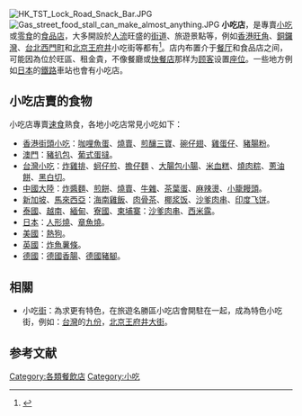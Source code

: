 {{original research}}
{{cleanup-list}}
[[File:HK_TST_Lock_Road_Snack_Bar.JPG|thumb]]
[[File:Gas_street_food_stall_can_make_almost_anything.JPG|thumb]]
'''小吃店'''，是專賣[[小吃|小吃]]或[[零食|零食]]的[[食品店|食品店]]，大多開設於[[人流|人流]]旺盛的[[街道|街道]]、旅遊景點等，例如[[香港|香港]][[旺角|旺角]]、[[銅鑼灣|銅鑼灣]]、[[台北|台北]][[西門町|西門町]]和[[北京|北京]][[王府井|王府井]]小吃街等都有<ref>{{Cite web |url=http://blog.roodo.com/stillone/archives/3064835.html |title=王府井「特色」小吃街 |access-date=2007-08-13 |archive-url=https://web.archive.org/web/20070930184841/http://blog.roodo.com/stillone/archives/3064835.html |archive-date=2007-09-30 |dead-url=yes }}</ref>。店内布置介于[[餐馆|餐厅]]和食品店之间，可能因為位於旺區、租金貴，不像餐廳或[[快餐店|快餐店]]那样为[[顾客|顾客]]设置[[座位|座位]]。一些地方例如[[日本|日本]]的[[鐵路|鐵路]]車站也會有小吃店。

==小吃店賣的食物==
小吃店專賣[[速食|速食]]熟食，各地小吃店常見小吃如下：

*[[香港街頭小吃|香港街頭小吃]]：[[咖哩|咖哩]][[魚蛋|魚蛋]]、[[燒賣|燒賣]]、[[煎釀三寶|煎釀三寶]]、[[碗仔翅|碗仔翅]]、[[雞蛋仔|雞蛋仔]]、[[豬腸粉|豬腸粉]]。 
*[[澳門|澳門]]：[[豬扒包|豬扒包]]、[[葡式蛋撻|葡式蛋撻]]。
*[[台灣小吃|台灣小吃]]：[[炸雞排|炸雞排]]、[[蚵仔煎|蚵仔煎]]、[[擔仔麵|擔仔麵]] 、[[大腸包小腸|大腸包小腸]]、[[米血糕|米血糕]]、[[燒肉粽|燒肉粽]]、[[蔥油餅|蔥油餅]]、[[黑白切|黑白切]]。
*[[中國大陸|中國大陸]]：[[炸醬麵|炸醬麵]]、[[煎餅|煎餅]]、[[燒賣|燒賣]]、[[牛雜|牛雜]]、[[茶葉蛋|茶葉蛋]]、[[麻辣燙|麻辣燙]]、[[小籠饅頭|小籠饅頭]]。
*[[新加坡|新加坡]]、[[馬來西亞|馬來西亞]]：[[海南雞飯|海南雞飯]]、[[肉骨茶|肉骨茶]]、[[椰浆饭|椰浆饭]]、[[沙爹肉串|沙爹肉串]]、[[印度飞饼|印度飞饼]]。
*[[泰國|泰國]]、[[越南|越南]]、[[緬甸|緬甸]]、[[寮國|寮國]]、[[柬埔寨|柬埔寨]]：[[沙爹肉串|沙爹肉串]]、[[西米露|西米露]]。
*[[日本|日本]]：[[人形燒|人形燒]]、[[章魚燒|章魚燒]]。
*[[美國|美國]]：[[熱狗|熱狗]]。
*[[英國|英國]]：[[炸魚薯條|炸魚薯條]]。
*[[德國|德國]]：[[德國香腸|德國香腸]]、[[德國豬腳|德國豬腳]]。

==相關==
* 小吃[[街|街]]：為求更有特色，在旅遊名勝區小吃店會開駐在一起，成為特色小吃街，例如：[[台灣|台灣]]的[[九份|九份]]，[[中國|北京]][[王府井大街|王府井大街]]。

==参考文献==
{{commonscat|Snack bar}}
<div class="references-small">
<references />
</div>

{{Authority control}}
{{food-stub}}

[[Category:各類餐飲店|Category:各類餐飲店]]
[[Category:小吃|Category:小吃]]